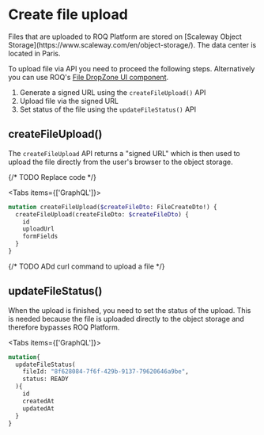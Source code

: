 
# Create file upload

<Callout type="info" emoji="ℹ️">
  Files that are uploaded to ROQ Platform are stored on [Scaleway Object Storage](https://www.scaleway.com/en/object-storage/). The data center is located in Paris. 
</Callout>

To upload file via API you need to proceed the following steps. Alternatively you can use ROQ's [File DropZone UI
component](/ui-components/file-dropzone).

1. Generate a signed URL using the `createFileUpload()` API
2. Upload file via the signed URL
3. Set status of the file using the `updateFileStatus()` API

## createFileUpload()

The `createFileUpload` API returns a "signed URL" which is then used to upload the file directly from the user's browser
to the object storage.

{/* TODO Replace code  */}

<Tabs items={['GraphQL']}><Tab>

```graphql
mutation createFileUpload($createFileDto: FileCreateDto!) {
  createFileUpload(createFileDto: $createFileDto) {
    id
    uploadUrl
    formFields
  }
}
```

</Tab></Tabs>

{/* TODO ADd curl command to upload a file */}

## updateFileStatus()

When the upload is finished, you need to set the status of the upload. This is needed because the file is uploaded 
directly to the object storage and therefore bypasses ROQ Platform.

<Tabs items={['GraphQL']}><Tab>

```graphql
mutation{
  updateFileStatus(
    fileId: "8f628084-7f6f-429b-9137-79620646a9be",
    status: READY
  ){
    id
    createdAt
    updatedAt
  }
}
```

</Tab></Tabs>